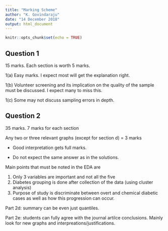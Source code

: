 ---
title: "Marking Scheme"
author: "K. Govindaraju"
date: "14 December 2018"
output: html_document
---

```{r setup, include=FALSE}
knitr::opts_chunk$set(echo = TRUE)
```

## Question 1

15 marks.  Each section is worth 5 marks.

1(a) Easy marks.  I expect most will get the explanation right.

1(b) Volunteer screening and its implication on the quality of the sample must be discussed.  I expect many to miss this.

1(c) Some may not discuss sampling errors in depth.  


## Question 2

35 marks. 7 marks for each section

Any two or three relevant graphs (except for section d) = 3 marks 

- Good interpretation gets full marks.  

- Do not expect the same answer as in the solutions.

Main points that must be noted in the EDA are

1.	Only 3 variables are important and not all the five
2.	Diabetes grouping is done after collection of the data (using cluster analysis)
3.	Purpose of study is discriminate between overt and chemical diabetic cases as well as how this progression can occur.

Part 2d: summary can be even just quantiles. 

Part 2e: students can fully agree with the journal artilce conclusions. Mainly look for new graphs and interpreations/justifications.
